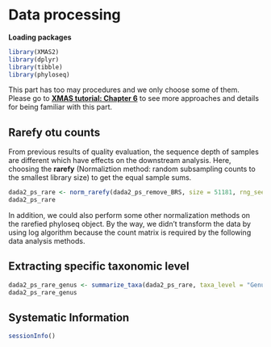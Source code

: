 # Data processing



**Loading packages**

```r
library(XMAS2)
library(dplyr)
library(tibble)
library(phyloseq)
```

This part has too may procedures and we only choose some of them. Please go to **[XMAS tutorial: Chapter 6](https://xbiomeanalysis.github.io/XMAS_tutorial/pre-processing.html)** to see more approaches and details for being familiar with this part.

## Rarefy otu counts

From previous results of quality evaluation, the sequence depth of samples are different which have effects on the downstream analysis. Here, choosing the **rarefy** (Normaliztion method: random subsampling counts to the smallest library size) to get the equal sample sums.

```r
dada2_ps_rare <- norm_rarefy(dada2_ps_remove_BRS, size = 51181, rng_seed = 123)
dada2_ps_rare
```

In addition, we could also perform some other normalization methods on the rarefied phyloseq object. By the way, we didn't transform the data by using log algorithm because the count matrix is required by the following data analysis methods.

## Extracting specific taxonomic level
```r
dada2_ps_rare_genus <- summarize_taxa(dada2_ps_rare, taxa_level = "Genus")
dada2_ps_rare_genus
```

## Systematic Information
```r
sessionInfo()
```